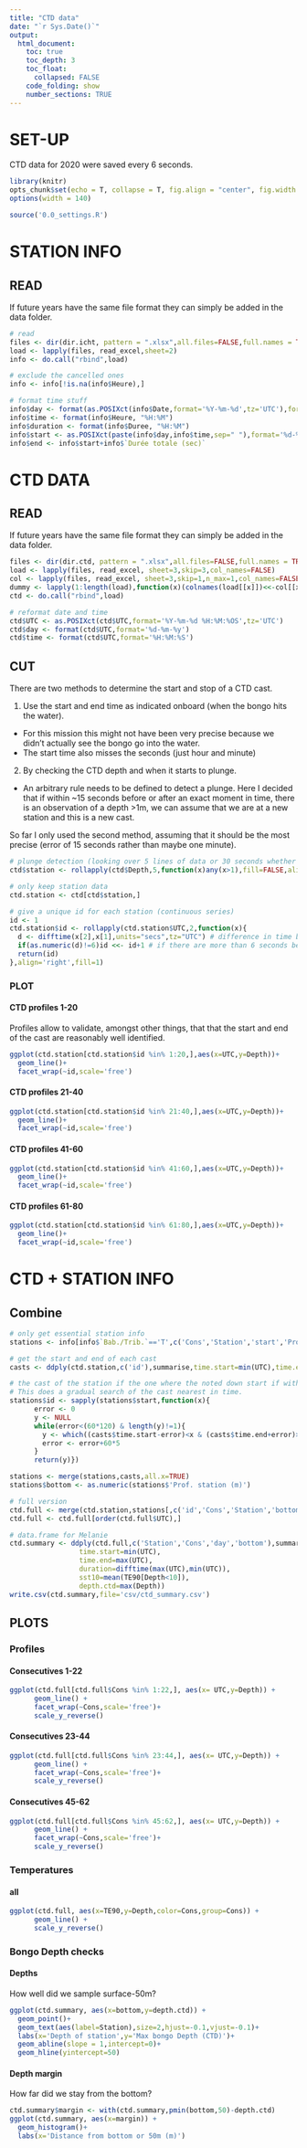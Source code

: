 ```yaml
---
title: "CTD data"
date: "`r Sys.Date()`"
output:
  html_document:
    toc: true
    toc_depth: 3
    toc_float:
      collapsed: FALSE
    code_folding: show
    number_sections: TRUE
---
```


# SET-UP
CTD data for 2020 were saved every 6 seconds.

```r
library(knitr)
opts_chunk$set(echo = T, collapse = T, fig.align = "center", fig.width = 9, fig.height = 6)
options(width = 140)
```    

```r
source('0.0_settings.R')
```

# STATION INFO
## READ
If future years have the same file format they can simply be added in the data folder.
```r
# read
files <- dir(dir.icht, pattern = ".xlsx",all.files=FALSE,full.names = TRUE)
load <- lapply(files, read_excel,sheet=2)   
info <- do.call("rbind",load)

# exclude the cancelled ones
info <- info[!is.na(info$Heure),]

# format time stuff
info$day <- format(as.POSIXct(info$Date,format='%Y-%m-%d',tz='UTC'),format='%d-%m-%y') 
info$time <- format(info$Heure, "%H:%M") 
info$duration <- format(info$Duree, "%H:%M")
info$start <- as.POSIXct(paste(info$day,info$time,sep=" "),format='%d-%m-%y %H:%M',tz='UTC') #idem to ctd data
info$end <- info$start+info$`Durée totale (sec)`
```

# CTD DATA
## READ
If future years have the same file format they can simply be added in the data folder.
```r
files <- dir(dir.ctd, pattern = ".xlsx",all.files=FALSE,full.names = TRUE)
load <- lapply(files, read_excel, sheet=3,skip=3,col_names=FALSE)   
col <- lapply(files, read_excel, sheet=3,skip=1,n_max=1,col_names=FALSE)  
dummy <- lapply(1:length(load),function(x)(colnames(load[[x]])<<-col[[x]][1,]))
ctd <- do.call("rbind",load)

# reformat date and time
ctd$UTC <- as.POSIXct(ctd$UTC,format='%Y-%m-%d %H:%M:%OS',tz='UTC')
ctd$day <- format(ctd$UTC,format='%d-%m-%y')
ctd$time <- format(ctd$UTC,format='%H:%M:%S')
```

## CUT
There are two methods to determine the start and stop of a CTD cast.

1. Use the start and end time as indicated onboard (when the bongo hits the water). 
  - For this mission this might not have been very precise because we didn't actually see the bongo go into the water.
  - The start time also misses the seconds (just hour and minute)

2. By checking the CTD depth and when it starts to plunge. 
  - An arbitrary rule needs to be defined to detect a plunge. Here I decided that if within ~15 seconds before or after an exact moment in time, there is an observation of a depth >1m, we can assume that we are at a new station and this is a new cast. 
  
So far I only used the second method, assuming that it should be the most precise (error of 15 seconds rather than maybe one minute).

```r
# plunge detection (looking over 5 lines of data or 30 seconds whether in that time frame there is depth>1m)
ctd$station <- rollapply(ctd$Depth,5,function(x)any(x>1),fill=FALSE,align='center') 

# only keep station data
ctd.station <- ctd[ctd$station,] 

# give a unique id for each station (continuous series)
id <- 1
ctd.station$id <- rollapply(ctd.station$UTC,2,function(x){
  d <- difftime(x[2],x[1],units="secs",tz="UTC") # difference in time between two consecutive rows
  if(as.numeric(d)!=6)id <<- id+1 # if there are more than 6 seconds between two rows, indicate this is a new cast
  return(id)
},align='right',fill=1)
```

### PLOT {.tabset}
#### CTD profiles 1-20
Profiles allow to validate, amongst other things, that that the start and end of the cast are reasonably well identified.
```r
ggplot(ctd.station[ctd.station$id %in% 1:20,],aes(x=UTC,y=Depth))+
  geom_line()+
  facet_wrap(~id,scale='free')
```

#### CTD profiles 21-40
```r
ggplot(ctd.station[ctd.station$id %in% 21:40,],aes(x=UTC,y=Depth))+
  geom_line()+
  facet_wrap(~id,scale='free')
```

#### CTD profiles 41-60
```r
ggplot(ctd.station[ctd.station$id %in% 41:60,],aes(x=UTC,y=Depth))+
  geom_line()+
  facet_wrap(~id,scale='free')
```

#### CTD profiles 61-80
```r
ggplot(ctd.station[ctd.station$id %in% 61:80,],aes(x=UTC,y=Depth))+
  geom_line()+
  facet_wrap(~id,scale='free')
```

# CTD + STATION INFO
## Combine
```r
# only get essential station info
stations <- info[info$`Bab./Trib.`=='T',c('Cons','Station','start','Prof. station (m)')] 

# get the start and end of each cast
casts <- ddply(ctd.station,c('id'),summarise,time.start=min(UTC),time.end=max(UTC))  

# the cast of the station if the one where the noted down start if within or around the ctd period.
# This does a gradual search of the cast nearest in time.
stations$id <- sapply(stations$start,function(x){
      error <- 0
      y <- NULL
      while(error<(60*120) & length(y)!=1){
        y <- which((casts$time.start-error)<x & (casts$time.end+error)>x) 
        error <- error+60*5
      }
      return(y)}) 

stations <- merge(stations,casts,all.x=TRUE)
stations$bottom <- as.numeric(stations$'Prof. station (m)')

# full version
ctd.full <- merge(ctd.station,stations[,c('id','Cons','Station','bottom')])
ctd.full <- ctd.full[order(ctd.full$UTC),]

# data.frame for Melanie
ctd.summary <- ddply(ctd.full,c('Station','Cons','day','bottom'),summarise,
                 time.start=min(UTC),
                 time.end=max(UTC),
                 duration=difftime(max(UTC),min(UTC)),
                 sst10=mean(TE90[Depth<10]),
                 depth.ctd=max(Depth))
write.csv(ctd.summary,file='csv/ctd_summary.csv')
```


## PLOTS

### Profiles {.tabset}
#### Consecutives 1-22
```r
ggplot(ctd.full[ctd.full$Cons %in% 1:22,], aes(x= UTC,y=Depth)) + 
      geom_line() +
      facet_wrap(~Cons,scale='free')+
      scale_y_reverse()
```

#### Consecutives 23-44
```r
ggplot(ctd.full[ctd.full$Cons %in% 23:44,], aes(x= UTC,y=Depth)) + 
      geom_line() +
      facet_wrap(~Cons,scale='free')+
      scale_y_reverse()
```

#### Consecutives 45-62
```r
ggplot(ctd.full[ctd.full$Cons %in% 45:62,], aes(x= UTC,y=Depth)) + 
      geom_line() +
      facet_wrap(~Cons,scale='free')+
      scale_y_reverse()
```

### Temperatures {.tabset}
#### all
```r
ggplot(ctd.full, aes(x=TE90,y=Depth,color=Cons,group=Cons)) + 
      geom_line() +
      scale_y_reverse()
```

### Bongo Depth checks {.tabset}
#### Depths
How well did we sample surface-50m?
```r
ggplot(ctd.summary, aes(x=bottom,y=depth.ctd)) + 
  geom_point()+
  geom_text(aes(label=Station),size=2,hjust=-0.1,vjust=-0.1)+
  labs(x='Depth of station',y='Max bongo Depth (CTD)')+
  geom_abline(slope = 1,intercept=0)+
  geom_hline(yintercept=50)
```

#### Depth margin
How far did we stay from the bottom? 
```r
ctd.summary$margin <- with(ctd.summary,pmin(bottom,50)-depth.ctd)
ggplot(ctd.summary, aes(x=margin)) + 
  geom_histogram()+
  labs(x='Distance from bottom or 50m (m)')
```


